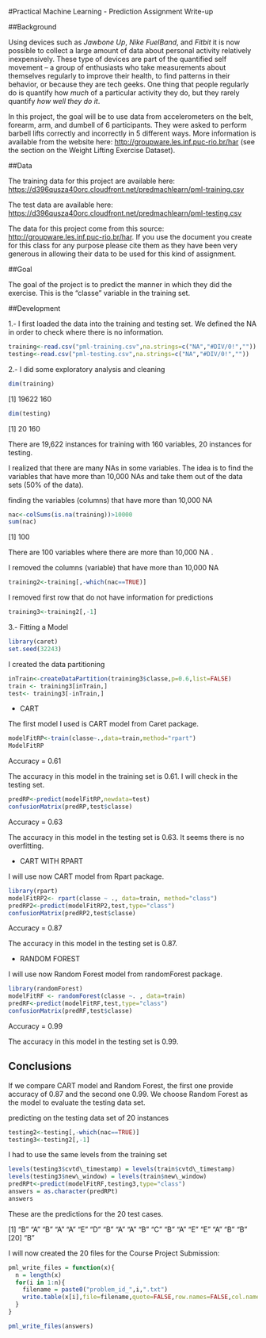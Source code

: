 #Practical Machine Learning - Prediction Assignment Write-up


##Background

Using devices such as _Jawbone Up_, _Nike FuelBand_, and _Fitbit_ it is now possible to collect a large amount of data about personal activity relatively inexpensively. These type of devices are part of the quantified self movement – a group of enthusiasts who take measurements about themselves regularly to improve their health, to find patterns in their behavior, or because they are tech geeks. One thing that people regularly do is quantify how _much_ of a particular activity they do, but they rarely quantify _how well they do it_.

In this project, the goal will be to use data from accelerometers on the belt, forearm, arm, and dumbell of 6 participants. They were asked to perform barbell lifts correctly and incorrectly in 5 different ways. More information is available from the website here:  [http://groupware.les.inf.puc-rio.br/har](http://groupware.les.inf.puc-rio.br/har) (see the section on the Weight Lifting Exercise Dataset).


##Data

The training data for this project are available here:
 [https://d396qusza40orc.cloudfront.net/predmachlearn/pml-training.csv](https://d396qusza40orc.cloudfront.net/predmachlearn/pml-training.csv)

The test data are available here:
 [https://d396qusza40orc.cloudfront.net/predmachlearn/pml-testing.csv](https://d396qusza40orc.cloudfront.net/predmachlearn/pml-testing.csv)

The data for this project come from this source:  [http://groupware.les.inf.puc-rio.br/har](http://groupware.les.inf.puc-rio.br/har). If you use the document you create for this class for any purpose please cite them as they have been very generous in allowing their data to be used for this kind of assignment.


##Goal

The goal of the project is to predict the manner in which they did the exercise. This is the "classe" variable in the training set.


##Development

1.- I first loaded the data into the training and testing set. We defined the NA in order to check where there is no information.

```r
training<-read.csv("pml-training.csv",na.strings=c("NA","#DIV/0!",""))
testing<-read.csv("pml-testing.csv",na.strings=c("NA","#DIV/0!",""))
```

2.- I did some exploratory analysis and cleaning

```r
dim(training)
```
[1] 19622   160

```r
dim(testing)
```
[1]  20 160

There are 19,622 instances for training with 160 variables, 20 instances for testing.

I realized that there are many NAs in some variables. The idea is to find the variables that have more than 10,000 NAs and take them out of the data sets (50% of the data).

finding the variables (columns) that have more than 10,000 NA
```r
nac<-colSums(is.na(training))>10000
sum(nac)
```
[1] 100

There are 100 variables where there are more than 10,000 NA .

I removed the columns (variable) that have more than 10,000 NA

```r
training2<-training[,-which(nac==TRUE)]
```

I removed first row that do not have information for predictions

```r
training3<-training2[,-1]
```

3.- Fitting a Model

```r
library(caret)
set.seed(32243)
```

I created the data partitioning

```r
inTrain<-createDataPartition(training3$classe,p=0.6,list=FALSE)
train <- training3[inTrain,]
test<- training3[-inTrain,]
```

* CART

The first model I used is CART model from Caret package.

```r
modelFitRP<-train(classe~.,data=train,method="rpart")
ModelFitRP
```
Accuracy = 0.61

The accuracy in this model in the training set is 0.61. I will check in the testing set.

```r
predRP<-predict(modelFitRP,newdata=test)
confusionMatrix(predRP,test$classe)
```

Accuracy = 0.63

The accuracy in this model in the testing set is 0.63. It seems there is no overfitting.

* CART WITH RPART

I will use now CART model from Rpart package.

```r
library(rpart)
modelFitRP2<- rpart(classe ~ ., data=train, method="class")
predRP2<-predict(modelFitRP2,test,type="class")
confusionMatrix(predRP2,test$classe)
```

Accuracy = 0.87

The accuracy in this model in the testing set is 0.87.

* RANDOM FOREST

I will use now Random Forest model from randomForest package.

```r
library(randomForest)
modelFitRF <- randomForest(classe ~. , data=train)
predRF<-predict(modelFitRF,test,type="class")
confusionMatrix(predRF,test$classe)
```

Accuracy = 0.99

The accuracy in this model in the testing set is 0.99.

## Conclusions

If we compare CART model and Random Forest, the first one provide accuracy of 0.87 and the second one 0.99. We choose Random Forest as the model to evaluate the testing data set.

predicting on the testing data set of 20 instances

```r
testing2<-testing[,-which(nac==TRUE)]
testing3<-testing2[,-1]
```

I had to use the same levels from the training set

```r
levels(testing3$cvtd\_timestamp) = levels(train$cvtd\_timestamp)
levels(testing3$new\_window) = levels(train$new\_window)
predRPt<-predict(modelFitRF,testing3,type="class")
answers = as.character(predRPt)
answers
```

These are the predictions for the 20 test cases.

[1] "B" "A" "B" "A" "A" "E" "D" "B" "A" "A" "B" "C" "B" "A" "E" "E" "A" "B" "B"
[20] "B"

I will now created the 20 files for the Course Project Submission:

```r
pml_write_files = function(x){
  n = length(x)
  for(i in 1:n){
    filename = paste0("problem_id_",i,".txt")
    write.table(x[i],file=filename,quote=FALSE,row.names=FALSE,col.names=FALSE)
  }
}

pml_write_files(answers)
```

